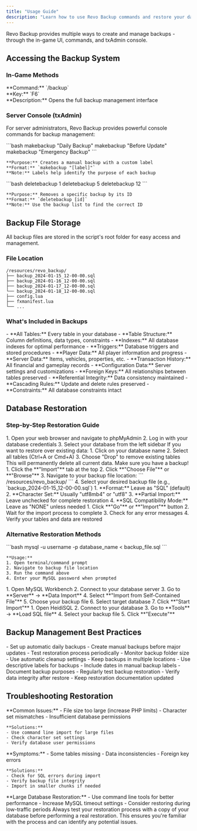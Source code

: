```yaml
---
title: "Usage Guide"
description: "Learn how to use Revo Backup commands and restore your database."
---
```


<Info>
  Revo Backup provides multiple ways to create and manage backups - through the in-game UI, commands, and txAdmin console.
</Info>

## Accessing the Backup System

### In-Game Methods

<CardGroup cols={1}>
  <Card title="UI Interface" icon="window">
    **Command:** `/backup`<br/>
    **Key:** `F6`<br/>
    **Description:** Opens the full backup management interface
  </Card>
</CardGroup>

### Server Console (txAdmin)

For server administrators, Revo Backup provides powerful console commands for backup management:

<CardGroup cols={1}>
  <Card title="Create Backup with Label" icon="plus">
    ```bash
    makebackup "Daily Backup"
    makebackup "Before Update"
    makebackup "Emergency Backup"
    ```
    
    **Purpose:** Creates a manual backup with a custom label
    **Format:** `makebackup "[label]"`
    **Note:** Labels help identify the purpose of each backup
  </Card>
  
  <Card title="Delete Backup by ID" icon="trash">
    ```bash
    deletebackup 1
    deletebackup 5
    deletebackup 12
    ```
    
    **Purpose:** Removes a specific backup by its ID
    **Format:** `deletebackup [id]`
    **Note:** Use the backup list to find the correct ID
  </Card>
</CardGroup>

## Backup File Storage

<Info>
  All backup files are stored in the script's root folder for easy access and management.
</Info>

### File Location

```
/resources/revo_backup/
├── backup_2024-01-15_12-00-00.sql
├── backup_2024-01-16_12-00-00.sql
├── backup_2024-01-17_12-00-00.sql
└── backup_2024-01-18_12-00-00.sql
├── config.lua
├── fxmanifest.lua
└── ...
```

### What's Included in Backups

<AccordionGroup>
  <Accordion title="Complete Database Structure">
    - **All Tables:** Every table in your database
    - **Table Structure:** Column definitions, data types, constraints
    - **Indexes:** All database indexes for optimal performance
    - **Triggers:** Database triggers and stored procedures
  </Accordion>
  
  <Accordion title="All Data Rows">
    - **Player Data:** All player information and progress
    - **Server Data:** Items, vehicles, properties, etc.
    - **Transaction History:** All financial and gameplay records
    - **Configuration Data:** Server settings and customizations
  </Accordion>
  
  <Accordion title="Relationship Integrity">
    - **Foreign Keys:** All relationships between tables preserved
    - **Referential Integrity:** Data consistency maintained
    - **Cascading Rules:** Update and delete rules preserved
    - **Constraints:** All database constraints intact
  </Accordion>
</AccordionGroup>

## Database Restoration

### Step-by-Step Restoration Guide

<Steps>
  <Step title="Access phpMyAdmin">
    1. Open your web browser and navigate to phpMyAdmin
    2. Log in with your database credentials
    3. Select your database from the left sidebar
  </Step>
  
  <Step title="Clear Existing Data (Optional)">
    If you want to restore over existing data:
    1. Click on your database name
    2. Select all tables (Ctrl+A or Cmd+A)
    3. Choose "Drop" to remove existing tables
    <Warning>
      This will permanently delete all current data. Make sure you have a backup!
    </Warning>
  </Step>
  
  <Step title="Import Backup File">
    1. Click the **"Import"** tab at the top
    2. Click **"Choose File"** or **"Browse"**
    3. Navigate to your backup file location:
       ```
       /resources/revo_backup/
       ```
    4. Select your desired backup file (e.g., `backup_2024-01-15_12-00-00.sql`)
  </Step>
  
  <Step title="Configure Import Settings">
    1. **Format:** Leave as "SQL" (default)
    2. **Character Set:** Usually "utf8mb4" or "utf8"
    3. **Partial Import:** Leave unchecked for complete restoration
    4. **SQL Compatibility Mode:** Leave as "NONE" unless needed
  </Step>
  
  <Step title="Execute Import">
    1. Click **"Go"** or **"Import"** button
    2. Wait for the import process to complete
    3. Check for any error messages
    4. Verify your tables and data are restored
  </Step>
</Steps>

### Alternative Restoration Methods

<Tabs>
  <Tab title="MySQL Command Line">
    ```bash
    mysql -u username -p database_name < backup_file.sql
    ```
    
    **Usage:**
    1. Open terminal/command prompt
    2. Navigate to backup file location
    3. Run the command above
    4. Enter your MySQL password when prompted
  </Tab>
  
  <Tab title="MySQL Workbench">
    1. Open MySQL Workbench
    2. Connect to your database server
    3. Go to **Server** → **Data Import**
    4. Select **"Import from Self-Contained File"**
    5. Choose your backup file
    6. Select target database
    7. Click **"Start Import"**
  </Tab>
  
  <Tab title="HeidiSQL">
    1. Open HeidiSQL
    2. Connect to your database
    3. Go to **Tools** → **Load SQL file**
    4. Select your backup file
    5. Click **"Execute"**
  </Tab>
</Tabs>

## Backup Management Best Practices

<CardGroup cols={2}>
  <Card title="Regular Backups" icon="calendar">
    - Set up automatic daily backups
    - Create manual backups before major updates
    - Test restoration process periodically
  </Card>
  
  <Card title="Storage Management" icon="database">
    - Monitor backup folder size
    - Use automatic cleanup settings
    - Keep backups in multiple locations
  </Card>
  
  <Card title="Labeling System" icon="tag">
    - Use descriptive labels for backups
    - Include dates in manual backup labels
    - Document backup purposes
  </Card>
  
  <Card title="Testing" icon="check">
    - Regularly test backup restoration
    - Verify data integrity after restore
    - Keep restoration documentation updated
  </Card>
</CardGroup>

## Troubleshooting Restoration

<AccordionGroup>
  <Accordion title="Import Errors">
    **Common Issues:**
    - File size too large (increase PHP limits)
    - Character set mismatches
    - Insufficient database permissions
    
    **Solutions:**
    - Use command line import for large files
    - Check character set settings
    - Verify database user permissions
  </Accordion>
  
  <Accordion title="Partial Restoration">
    **Symptoms:**
    - Some tables missing
    - Data inconsistencies
    - Foreign key errors
    
    **Solutions:**
    - Check for SQL errors during import
    - Verify backup file integrity
    - Import in smaller chunks if needed
  </Accordion>
  
  <Accordion title="Performance Issues">
    **Large Database Restoration:**
    - Use command line tools for better performance
    - Increase MySQL timeout settings
    - Consider restoring during low-traffic periods
  </Accordion>
</AccordionGroup>

<Tip>
  Always test your restoration process with a copy of your database before performing a real restoration. This ensures you're familiar with the process and can identify any potential issues.
</Tip>
